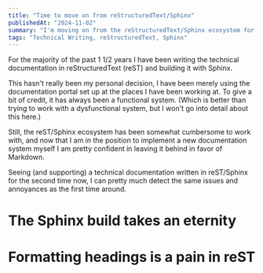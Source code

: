 ```yaml
---
title: "Time to move on from reStructuredText/Sphinx"
publishedAt: "2024-11-02"
summary: "I'm moving on from the reStructuredText/Sphinx ecosystem for technical writing towards Markdown/MDX."
tags: "Technical Writing, reStructuredText, Sphinx"
---
```


For the majority of the past 1 1/2 years I have been writing the technical documentation in reStructuredText (reST) and building it with Sphinx.

This hasn't really been my personal decision, I have been merely using the documentation portal set up at the places I have been working at. To give a bit of credit, it has always been a functional system. (Which is better than trying to work with a dysfunctional system, but I won't go into detail about this here.)

Still, the reST/Sphinx ecosystem has been somewhat cumbersome to work with, and now that I am in the position to implement a new documentation system myself I am pretty confident in leaving it behind in favor of Markdown.

Seeing (and supporting) a technical documentation written in reST/Sphinx for the second time now, I can pretty much detect the same issues and annoyances as the first time around.

# The Sphinx build takes an eternity

# Formatting headings is a pain in reST







